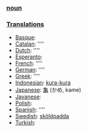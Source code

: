 === [[noun]] ===

===[[Translation]]s===
*[[Basque]]: [[]]
*[[Catalan]]: [[]] ''''
*[[Dutch]]: [[]] ''''
*[[Esperanto]]: [[]]
*[[French]]: [[]] ''''
*[[German]]: [[]] ''''
*[[Greek]]: [[]] ''''
*[[Indonesian]]: [[kura-kura]]
*[[Japanese]]: [[亀]] (かめ, kame)
*[[Javanese]]: [[]]
*[[Polish]]: [[]]
*[[Spanish]]: [[]] ''''
*[[Swedish]]: [[sköldpadda]]
*[[Turkish]]: [[]]